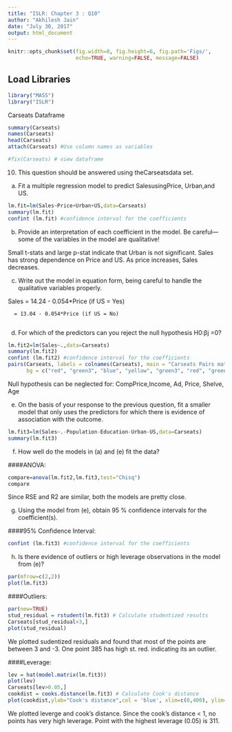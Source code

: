 ```yaml
---
title: "ISLR: Chapter 3 : Q10"
author: "Akhilesh Jain"
date: "July 30, 2017"
output: html_document
---
```


  
```r
knitr::opts_chunk$set(fig.width=8, fig.height=6, fig.path='Figs/',
                      echo=TRUE, warning=FALSE, message=FALSE)
```

## Load Libraries

```r
library("MASS")
library("ISLR")
```
Carseats Dataframe

```r
summary(Carseats)
names(Carseats)
head(Carseats)
attach(Carseats) #Use column names as variables

#fix(Carseats) # view dataframe
```

10. This question should be answered using theCarseatsdata set.
(a) Fit a multiple regression model to predict SalesusingPrice, Urban,and US.

```r
lm.fit=lm(Sales~Price+Urban+US,data=Carseats)
summary(lm.fit)
confint (lm.fit) #confidence interval for the coefficients
```


(b) Provide an interpretation of each coefficient in the model. Be
careful—some of the variables in the model are qualitative!

Small t-stats and large p-stat indicate that Urban is not significant. Sales has strong dependence on Price and US. As price increases, Sales decreases.

(c) Write out the model in equation form, being careful to handle
the qualitative variables properly.

Sales = 14.24 - 0.054*Price (if US = Yes)


      = 13.04 - 0.054*Price (if US = No)
      
(d) For which of the predictors can you reject the null hypothesis
H0:βj =0?

```r
lm.fit2=lm(Sales~.,data=Carseats)
summary(lm.fit2)
confint (lm.fit2) #confidence interval for the coefficients
pairs(Carseats, labels = colnames(Carseats), main = "Carseats Pairs matrix", pch = 21, 
      bg = c("red", "green3", "blue", "yellow", "green3", "red", "green3", "black")[unclass(Carseats$US)], lower.panel = NULL)
```

Null hypothesis can be neglected for:
CompPrice,Income, Ad, Price, Shelve, Age

(e) On the basis of your response to the previous question, fit a
smaller model that only uses the predictors for which there is
evidence of association with the outcome.

```r
lm.fit3=lm(Sales~.-Population-Education-Urban-US,data=Carseats)
summary(lm.fit3)
```

(f) How well do the models in (a) and (e) fit the data?

####ANOVA:

```r
compare=anova(lm.fit2,lm.fit3,test="Chisq")
compare
```

Since RSE and R2 are similar, both the models are pretty close.

(g) Using the model from (e), obtain 95 % confidence intervals for
the coefficient(s).

####95% Confidence Interval:

```r
confint (lm.fit3) #confidence interval for the coefficients
```

(h) Is there evidence of outliers or high leverage observations in the
model from (e)?

```r
par(mfrow=c(2,2))
plot(lm.fit3)
```

####Outliers:

```r
par(new=TRUE)
stud_residual = rstudent(lm.fit3) # Calculate studentized results
Carseats[stud_residual>3,]
plot(stud_residual)
```

We plotted sudentized residuals and found that most of the points are between 3 and -3. One point 385 has high st. red. indicating its an outlier.

####Leverage:

```r
lev = hat(model.matrix(lm.fit3))
plot(lev)
Carseats[lev>0.05,]
cookdist = cooks.distance(lm.fit3) # Calculate Cook's distance
plot(cookdist,ylab="Cook's distance",col = 'blue', xlim=c(0,400), ylim=c(0,0.1))

```

We plotted leverge and cook's distance. Since the cook's distance < 1, no points has very high leverage. Point with the highest leverage (0.05) is 311.